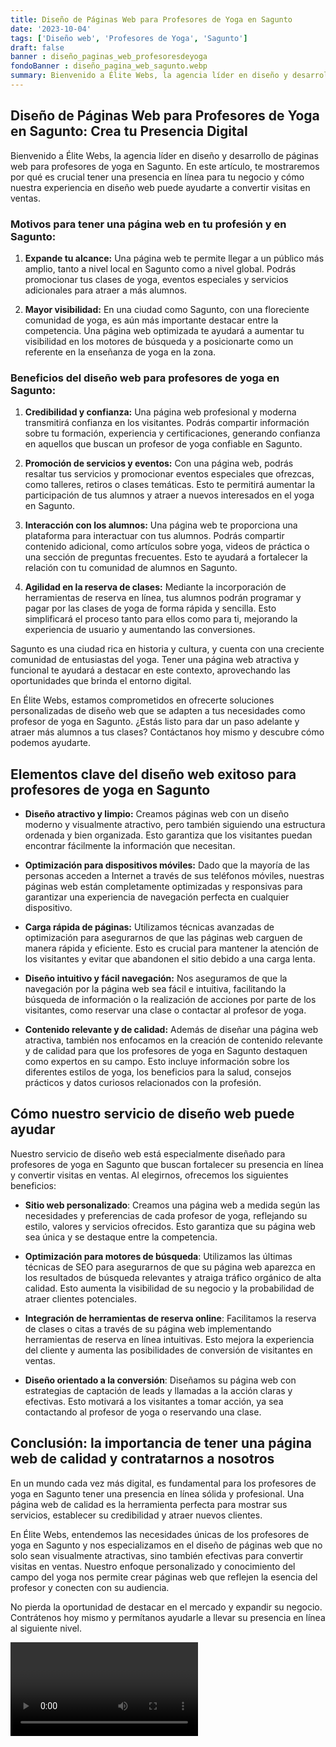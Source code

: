 ```yaml
---
title: Diseño de Páginas Web para Profesores de Yoga en Sagunto
date: '2023-10-04'
tags: ['Diseño web', 'Profesores de Yoga', 'Sagunto']
draft: false
banner : diseño_paginas_web_profesoresdeyoga
fondoBanner : diseño_pagina_web_sagunto.webp
summary: Bienvenido a Élite Webs, la agencia líder en diseño y desarrollo de páginas web para profesores de yoga en Sagunto. En este artículo, te mostraremos por qué es crucial tener una presencia en línea para tu negocio y cómo nuestra experiencia en diseño web puede ayudarte a convertir visitas en ventas.
---
```


## Diseño de Páginas Web para Profesores de Yoga en Sagunto: Crea tu Presencia Digital

Bienvenido a Élite Webs, la agencia líder en diseño y desarrollo de páginas web para profesores de yoga en Sagunto. En este artículo, te mostraremos por qué es crucial tener una presencia en línea para tu negocio y cómo nuestra experiencia en diseño web puede ayudarte a convertir visitas en ventas.

### Motivos para tener una página web en tu profesión y en Sagunto:

1. **Expande tu alcance:** Una página web te permite llegar a un público más amplio, tanto a nivel local en Sagunto como a nivel global. Podrás promocionar tus clases de yoga, eventos especiales y servicios adicionales para atraer a más alumnos.

2. **Mayor visibilidad:** En una ciudad como Sagunto, con una floreciente comunidad de yoga, es aún más importante destacar entre la competencia. Una página web optimizada te ayudará a aumentar tu visibilidad en los motores de búsqueda y a posicionarte como un referente en la enseñanza de yoga en la zona.

### Beneficios del diseño web para profesores de yoga en Sagunto:

1. **Credibilidad y confianza:** Una página web profesional y moderna transmitirá confianza en los visitantes. Podrás compartir información sobre tu formación, experiencia y certificaciones, generando confianza en aquellos que buscan un profesor de yoga confiable en Sagunto.

2. **Promoción de servicios y eventos:** Con una página web, podrás resaltar tus servicios y promocionar eventos especiales que ofrezcas, como talleres, retiros o clases temáticas. Esto te permitirá aumentar la participación de tus alumnos y atraer a nuevos interesados en el yoga en Sagunto.

3. **Interacción con los alumnos:** Una página web te proporciona una plataforma para interactuar con tus alumnos. Podrás compartir contenido adicional, como artículos sobre yoga, videos de práctica o una sección de preguntas frecuentes. Esto te ayudará a fortalecer la relación con tu comunidad de alumnos en Sagunto.

4. **Agilidad en la reserva de clases:** Mediante la incorporación de herramientas de reserva en línea, tus alumnos podrán programar y pagar por las clases de yoga de forma rápida y sencilla. Esto simplificará el proceso tanto para ellos como para ti, mejorando la experiencia de usuario y aumentando las conversiones.

Sagunto es una ciudad rica en historia y cultura, y cuenta con una creciente comunidad de entusiastas del yoga. Tener una página web atractiva y funcional te ayudará a destacar en este contexto, aprovechando las oportunidades que brinda el entorno digital.

En Élite Webs, estamos comprometidos en ofrecerte soluciones personalizadas de diseño web que se adapten a tus necesidades como profesor de yoga en Sagunto. ¿Estás listo para dar un paso adelante y atraer más alumnos a tus clases? Contáctanos hoy mismo y descubre cómo podemos ayudarte.

<GifSeo />

<Cta />

## Elementos clave del diseño web exitoso para profesores de yoga en Sagunto

- **Diseño atractivo y limpio:** Creamos páginas web con un diseño moderno y visualmente atractivo, pero también siguiendo una estructura ordenada y bien organizada. Esto garantiza que los visitantes puedan encontrar fácilmente la información que necesitan.

- **Optimización para dispositivos móviles:** Dado que la mayoría de las personas acceden a Internet a través de sus teléfonos móviles, nuestras páginas web están completamente optimizadas y responsivas para garantizar una experiencia de navegación perfecta en cualquier dispositivo.

- **Carga rápida de páginas:** Utilizamos técnicas avanzadas de optimización para asegurarnos de que las páginas web carguen de manera rápida y eficiente. Esto es crucial para mantener la atención de los visitantes y evitar que abandonen el sitio debido a una carga lenta.

- **Diseño intuitivo y fácil navegación:** Nos aseguramos de que la navegación por la página web sea fácil e intuitiva, facilitando la búsqueda de información o la realización de acciones por parte de los visitantes, como reservar una clase o contactar al profesor de yoga.

- **Contenido relevante y de calidad:** Además de diseñar una página web atractiva, también nos enfocamos en la creación de contenido relevante y de calidad para que los profesores de yoga en Sagunto destaquen como expertos en su campo. Esto incluye información sobre los diferentes estilos de yoga, los beneficios para la salud, consejos prácticos y datos curiosos relacionados con la profesión.

## Cómo nuestro servicio de diseño web puede ayudar

Nuestro servicio de diseño web está especialmente diseñado para profesores de yoga en Sagunto que buscan fortalecer su presencia en línea y convertir visitas en ventas. Al elegirnos, ofrecemos los siguientes beneficios:

- **Sitio web personalizado**: Creamos una página web a medida según las necesidades y preferencias de cada profesor de yoga, reflejando su estilo, valores y servicios ofrecidos. Esto garantiza que su página web sea única y se destaque entre la competencia.

- **Optimización para motores de búsqueda**: Utilizamos las últimas técnicas de SEO para asegurarnos de que su página web aparezca en los resultados de búsqueda relevantes y atraiga tráfico orgánico de alta calidad. Esto aumenta la visibilidad de su negocio y la probabilidad de atraer clientes potenciales.

- **Integración de herramientas de reserva online**: Facilitamos la reserva de clases o citas a través de su página web implementando herramientas de reserva en línea intuitivas. Esto mejora la experiencia del cliente y aumenta las posibilidades de conversión de visitantes en ventas.

- **Diseño orientado a la conversión**: Diseñamos su página web con estrategias de captación de leads y llamadas a la acción claras y efectivas. Esto motivará a los visitantes a tomar acción, ya sea contactando al profesor de yoga o reservando una clase.

## Conclusión: la importancia de tener una página web de calidad y contratarnos a nosotros

En un mundo cada vez más digital, es fundamental para los profesores de yoga en Sagunto tener una presencia en línea sólida y profesional. Una página web de calidad es la herramienta perfecta para mostrar sus servicios, establecer su credibilidad y atraer nuevos clientes.

En Élite Webs, entendemos las necesidades únicas de los profesores de yoga en Sagunto y nos especializamos en el diseño de páginas web que no solo sean visualmente atractivas, sino también efectivas para convertir visitas en ventas. Nuestro enfoque personalizado y conocimiento del campo del yoga nos permite crear páginas web que reflejen la esencia del profesor y conecten con su audiencia.

No pierda la oportunidad de destacar en el mercado y expandir su negocio. Contrátenos hoy mismo y permítanos ayudarle a llevar su presencia en línea al siguiente nivel.

<Video />

<CtaBot job='Profesores de Yoga' city='Sagunto'/>

<Gmaps query='Sagunto+españa+maps' />